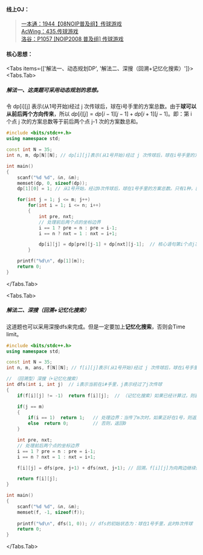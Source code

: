 
#### 线上OJ：
> [一本通：1944【08NOIP普及组】传球游戏](http://ybt.ssoier.cn:8088/problem_show.php?pid=1944)  
[AcWing：435.传球游戏](https://www.acwing.com/problem/content/437/)  
[洛谷：P1057 [NOIP2008 普及组] 传球游戏](https://www.luogu.com.cn/problem/P1057)  

#### 核心思想：

<Tabs items={['解法一、动态规划DP', '解法二、深搜（回溯+记忆化搜索）']}>
  <Tabs.Tab> 

##### 解法一、这类题可采用动态规划的思想。
令 dp[i][j] 表示(从1号开始)经过 j 次传球后，球在i号手里的方案总数。由于**球可以从前后两个方向传来**，所以 $dp[i][j] = dp[i-1][j-1]+dp[i+1][j-1]$。即：第 i 个点 j 次的方案总数等于前后两个点 j-1 次的方案数总和。

```cpp filename="解法一、动态规划DP" showLineNumbers
#include <bits/stdc++.h>
using namespace std;

const int N = 35;
int n, m, dp[N][N]; // dp[i][j]表示(从1号开始)经过 j 次传球后，球在i号手里的方案总数 dp[i][j] = dp[i-1][j-1]+dp[i+1][j-1]

int main()
{
    scanf("%d %d", &n, &m);
    memset(dp, 0, sizeof(dp));
    dp[1][0] = 1; // 从1号开始，经过0次传球后，球在1号手里的方案总数。只有1种，就是不传

    for(int j = 1; j <= m; j++)
        for(int i = 1; i <= n; i++)
        {
            int pre, nxt;
            // 处理前后两个点的坐标边界
            i == 1 ? pre = n : pre = i-1;
            i == n ? nxt = 1 : nxt = i+1;

            dp[i][j] = dp[pre][j-1] + dp[nxt][j-1];  // 核心语句第i个点j次的方案总数等于前后两个点j-1次的方案数总和
        }

    printf("%d\n", dp[1][m]);
    return 0;
}
```

  </Tabs.Tab>

  <Tabs.Tab>
##### 解法二、深搜（回溯+记忆化搜索）
这道题也可以采用深搜dfs来完成。但是一定要加上**记忆化搜索**，否则会Time limit。
```cpp filename="解法二、深搜（回溯+记忆化搜索）" showLineNumbers
#include <bits/stdc++.h>
using namespace std;

const int N = 35;
int n, m, ans, f[N][N]; // f[i][j]表示(从1号开始)经过 j 次传球后，球在i号手里的方案总数

// （回溯型）深搜（+记忆化搜索）
int dfs(int i, int j)  // i表示当前在i#手里，j表示经过了j次传球
{
    if(f[i][j] != -1)  return f[i][j];  // （记忆化搜索）如果已经计算过，则直接返回

    if(j == m)
    {
        if(i == 1)  return 1;   // 处理边界：当传了m次时，如果正好在1号，则返回1，表示这是一个有效的方案数
        else  return 0;         // 否则，返回0
    }

    int pre, nxt;
    // 处理前后两个点的坐标边界
    i == 1 ? pre = n : pre = i-1;
    i == n ? nxt = 1 : nxt = i+1;

    f[i][j] = dfs(pre, j+1) + dfs(nxt, j+1); // 回溯。f[i][j]为向两边继续传球能成功成功的方案数总和

    return f[i][j];
}

int main()
{
    scanf("%d %d", &n, &m);
    memset(f, -1, sizeof(f));   
    
    printf("%d\n", dfs(1, 0)); // dfs的初始状态为：球在1号手里，此时0次传球
    return 0;
}
```

  </Tabs.Tab>



</Tabs>
